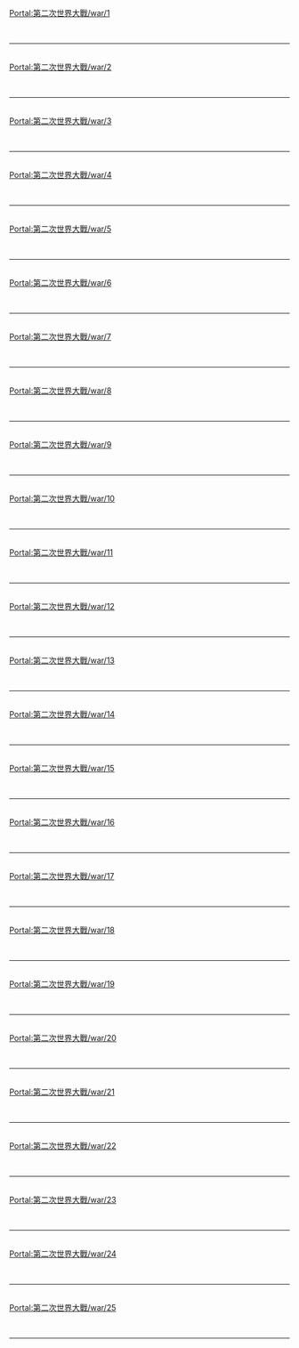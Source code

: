 {{Portal:第二次世界大戰/box-header|軍事衝突|Portal:第二次世界大戰/war|}}
[[Portal:第二次世界大戰/war/1|Portal:第二次世界大戰/war/1]]
{{Portal:第二次世界大戰/war/1}} <div style="clear: both"></div><br/><hr/><br/>
[[Portal:第二次世界大戰/war/2|Portal:第二次世界大戰/war/2]]
{{Portal:第二次世界大戰/war/2}} <div style="clear: both"></div><br/><hr/><br/>
[[Portal:第二次世界大戰/war/3|Portal:第二次世界大戰/war/3]]
{{Portal:第二次世界大戰/war/3}} <div style="clear: both"></div><br/><hr/><br/>
[[Portal:第二次世界大戰/war/4|Portal:第二次世界大戰/war/4]]
{{Portal:第二次世界大戰/war/4}} <div style="clear: both"></div><br/><hr/><br/>
[[Portal:第二次世界大戰/war/5|Portal:第二次世界大戰/war/5]]
{{Portal:第二次世界大戰/war/5}} <div style="clear: both"></div><br/><hr/><br/>
[[Portal:第二次世界大戰/war/6|Portal:第二次世界大戰/war/6]]
{{Portal:第二次世界大戰/war/6}} <div style="clear: both"></div><br/><hr/><br/>
[[Portal:第二次世界大戰/war/7|Portal:第二次世界大戰/war/7]]
{{Portal:第二次世界大戰/war/7}} <div style="clear: both"></div><br/><hr/><br/>
[[Portal:第二次世界大戰/war/8|Portal:第二次世界大戰/war/8]]
{{Portal:第二次世界大戰/war/8}} <div style="clear: both"></div><br/><hr/><br/>
[[Portal:第二次世界大戰/war/9|Portal:第二次世界大戰/war/9]]
{{Portal:第二次世界大戰/war/9}} <div style="clear: both"></div><br/><hr/><br/>
[[Portal:第二次世界大戰/war/10|Portal:第二次世界大戰/war/10]]
{{Portal:第二次世界大戰/war/10}} <div style="clear: both"></div><br/><hr/><br/>
[[Portal:第二次世界大戰/war/11|Portal:第二次世界大戰/war/11]]
{{Portal:第二次世界大戰/war/11}} <div style="clear: both"></div><br/><hr/><br/>
[[Portal:第二次世界大戰/war/12|Portal:第二次世界大戰/war/12]]
{{Portal:第二次世界大戰/war/12}} <div style="clear: both"></div><br/><hr/><br/>
[[Portal:第二次世界大戰/war/13|Portal:第二次世界大戰/war/13]]
{{Portal:第二次世界大戰/war/13}} <div style="clear: both"></div><br/><hr/><br/>
[[Portal:第二次世界大戰/war/14|Portal:第二次世界大戰/war/14]]
{{Portal:第二次世界大戰/war/14}} <div style="clear: both"></div><br/><hr/><br/>
[[Portal:第二次世界大戰/war/15|Portal:第二次世界大戰/war/15]]
{{Portal:第二次世界大戰/war/15}} <div style="clear: both"></div><br/><hr/><br/>
[[Portal:第二次世界大戰/war/16|Portal:第二次世界大戰/war/16]]
{{Portal:第二次世界大戰/war/16}} <div style="clear: both"></div><br/><hr/><br/>
[[Portal:第二次世界大戰/war/17|Portal:第二次世界大戰/war/17]]
{{Portal:第二次世界大戰/war/17}} <div style="clear: both"></div><br/><hr/><br/>
[[Portal:第二次世界大戰/war/18|Portal:第二次世界大戰/war/18]]
{{Portal:第二次世界大戰/war/18}} <div style="clear: both"></div><br/><hr/><br/>
[[Portal:第二次世界大戰/war/19|Portal:第二次世界大戰/war/19]]
{{Portal:第二次世界大戰/war/19}} <div style="clear: both"></div><br/><hr/><br/>
[[Portal:第二次世界大戰/war/20|Portal:第二次世界大戰/war/20]]
{{Portal:第二次世界大戰/war/20}} <div style="clear: both"></div><br/><hr/><br/>
[[Portal:第二次世界大戰/war/21|Portal:第二次世界大戰/war/21]]
{{Portal:第二次世界大戰/war/21}} <div style="clear: both"></div><br/><hr/><br/>
[[Portal:第二次世界大戰/war/22|Portal:第二次世界大戰/war/22]]
{{Portal:第二次世界大戰/war/22}} <div style="clear: both"></div><br/><hr/><br/>
[[Portal:第二次世界大戰/war/23|Portal:第二次世界大戰/war/23]]
{{Portal:第二次世界大戰/war/23}} <div style="clear: both"></div><br/><hr/><br/>
[[Portal:第二次世界大戰/war/24|Portal:第二次世界大戰/war/24]]
{{Portal:第二次世界大戰/war/24}} <div style="clear: both"></div><br/><hr/><br/>
[[Portal:第二次世界大戰/war/25|Portal:第二次世界大戰/war/25]]
{{Portal:第二次世界大戰/war/25}} <div style="clear: both"></div><br/><hr/><br/>
{{Portal:第二次世界大戰/box-footer|}}